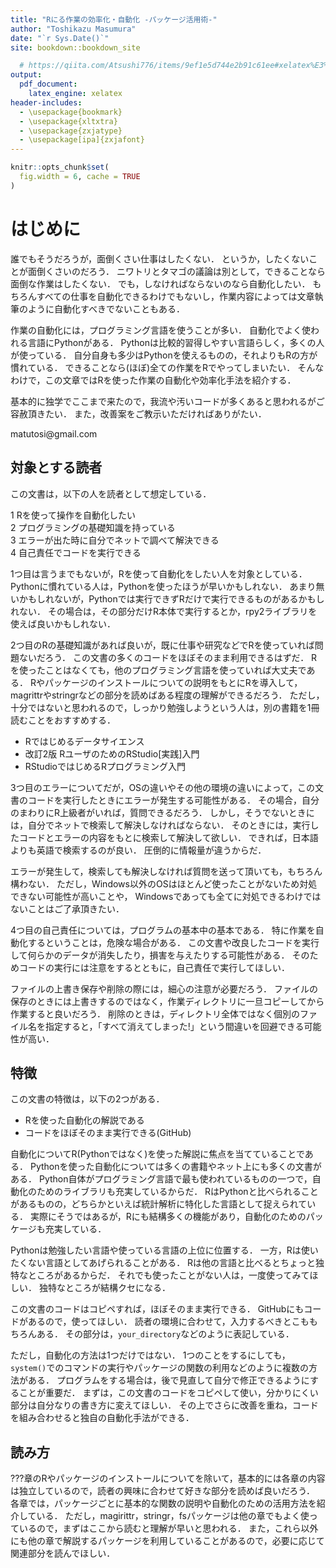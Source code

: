 ```yaml
--- 
title: "Rにる作業の効率化・自動化 -パッケージ活用術-"
author: "Toshikazu Masumura"
date: "`r Sys.Date()`"
site: bookdown::bookdown_site

  # https://qiita.com/Atsushi776/items/9ef1e5d744e2b91c61ee#xelatex%E3%82%92%E7%94%A8%E3%81%84%E3%82%8B%E5%A0%B4%E5%90%88
output:
  pdf_document: 
    latex_engine: xelatex 
header-includes: 
  - \usepackage{bookmark} 
  - \usepackage{xltxtra} 
  - \usepackage{zxjatype} 
  - \usepackage[ipa]{zxjafont} 
---
```


```r
knitr::opts_chunk$set(
  fig.width = 6, cache = TRUE
)
```

# はじめに {-}

誰でもそうだろうが，面倒くさい仕事はしたくない．
というか，したくないことが面倒くさいのだろう．
ニワトリとタマゴの議論は別として，できることなら面倒な作業はしたくない．
でも，しなければならないのなら自動化したい．
もちろんすべての仕事を自動化できるわけでもないし，作業内容によっては文章執筆のように自動化すべきでないこともある．

作業の自動化には，プログラミング言語を使うことが多い．
自動化でよく使われる言語にPythonがある．
Pythonは比較的習得しやすい言語らしく，多くの人が使っている．
自分自身も多少はPythonを使えるものの，それよりもRの方が慣れている．
できることなら(ほぼ)全ての作業をRでやってしまいたい．
そんなわけで，この文章ではRを使った作業の自動化や効率化手法を紹介する．

基本的に独学でここまで来たので，我流や汚いコードが多くあると思われるがご容赦頂きたい．
また，改善案をご教示いただければありがたい．

matutosi@gmail.com


## 対象とする読者

この文書は，以下の人を読者として想定している．

1 Rを使って操作を自動化したい   
2 プログラミングの基礎知識を持っている   
3 エラーが出た時に自分でネットで調べて解決できる   
4 自己責任でコードを実行できる   


1つ目は言うまでもないが，Rを使って自動化をしたい人を対象としている．
Pythonに慣れている人は，Pythonを使ったほうが早いかもしれない．
あまり無いかもしれないが，Pythonでは実行できずRだけで実行できるものがあるかもしれない．
その場合は，その部分だけR本体で実行するとか，rpy2ライブラリを使えば良いかもしれない．


2つ目のRの基礎知識があれば良いが，既に仕事や研究などでRを使っていれば問題ないだろう．
この文書の多くのコードをほぼそのまま利用できるはずだ．
Rを使ったことはなくても，他のプログラミング言語を使っていれば大丈夫である．
Rやパッケージのインストールについての説明をもとにRを導入して，magrittrやstringrなどの部分を読めばある程度の理解ができるだろう．
ただし，十分ではないと思われるので，しっかり勉強しようという人は，別の書籍を1冊読むことをおすすめする．

- Rではじめるデータサイエンス   
- 改訂2版 RユーザのためのRStudio[実践]入門   
- RStudioではじめるRプログラミング入門   


3つ目のエラーについてだが，OSの違いやその他の環境の違いによって，この文書のコードを実行したときにエラーが発生する可能性がある．
その場合，自分のまわりにR上級者がいれば，質問できるだろう．
しかし，そうでないときには，自分でネットで検索して解決しなければならない．
そのときには，実行したコードとエラーの内容をもとに検索して解決して欲しい．
できれば，日本語よりも英語で検索するのが良い．
圧倒的に情報量が違うからだ．

エラーが発生して，検索しても解決しなければ質問を送って頂いても，もちろん構わない．
ただし，Windows以外のOSはほとんど使ったことがないため対処できない可能性が高いことや，
Windowsであっても全てに対処できるわけではないことはご了承頂きたい．

4つ目の自己責任については，プログラムの基本中の基本である．
特に作業を自動化するということは，危険な場合がある．
この文書や改良したコードを実行して何らかのデータが消失したり，損害を与えたりする可能性がある．
そのためコードの実行には注意をするとともに，自己責任で実行してほしい．

ファイルの上書き保存や削除の際には，細心の注意が必要だろう．
ファイルの保存のときには上書きするのではなく，作業ディレクトリに一旦コピーしてから作業すると良いだろう．
削除のときは，ディレクトリ全体ではなく個別のファイル名を指定すると，「すべて消えてしまった!」という間違いを回避できる可能性が高い．

## 特徴

この文書の特徴は，以下の2つがある．

- Rを使った自動化の解説である   
- コードをほぼそのまま実行できる(GitHub)   

自動化についてR(Pythonではなく)を使った解説に焦点を当てていることである．
Pythonを使った自動化については多くの書籍やネット上にも多くの文書がある．
Python自体がプログラミング言語で最も使われているものの一つで，自動化のためのライブラリも充実しているからだ．
RはPythonと比べられることがあるものの，どちらかといえば統計解析に特化した言語として捉えられている．
実際にそうではあるが，Rにも結構多くの機能があり，自動化のためのパッケージも充実している．

Pythonは勉強したい言語や使っている言語の上位に位置する．
一方，Rは使いたくない言語としてあげられることがある．
Rは他の言語と比べるとちょっと独特なところがあるからだ．
それでも使ったことがない人は，一度使ってみてほしい．
独特なところが結構クセになる．


この文書のコードはコピペすれば，ほぼそのまま実行できる．
GitHubにもコードがあるので，使ってほしい．
読者の環境に合わせて，入力するべきとこももちろんある．
その部分は，`your_directory`などのように表記している．

ただし，自動化の方法は1つだけではない．
1つのことをするにしても，`system()`でのコマンドの実行やパッケージの関数の利用などのように複数の方法がある．
プログラムをする場合は，後で見直して自分で修正できるようにすることが重要だ．
まずは，この文書のコードをコピペして使い，分かりにくい部分は自分なりの書き方に変えてほしい．
その上でさらに改善を重ね，コードを組み合わせると独自の自動化手法ができる．

## 読み方

???章のRやパッケージのインストールについてを除いて，基本的には各章の内容は独立しているので，読者の興味に合わせて好きな部分を読めば良いだろう．
各章では，パッケージごとに基本的な関数の説明や自動化のための活用方法を紹介している．
ただし，magirittr，stringr，fsパッケージは他の章でもよく使っているので，まずはここから読むと理解が早いと思われる．
また，これら以外にも他の章で解説するパッケージを利用していることがあるので，必要に応じて関連部分を読んでほしい．

